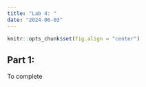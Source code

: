 ```yaml
---
title: "Lab 4: "
date: "2024-06-03"
---
```


```r
knitr::opts_chunk$set(fig.align = "center")
```

## Part 1: 

To complete